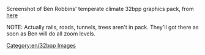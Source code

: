 Screenshot of Ben Robbins' temperate climate 32bpp graphics pack, from [http://tt-forums.net/viewtopic.php?p=645672#p645672 here]

NOTE: Actually rails, roads, tunnels, trees aren't in pack. They'll got there as soon as Ben will do all zoom levels.
[[Category:en/32bpp Images]]